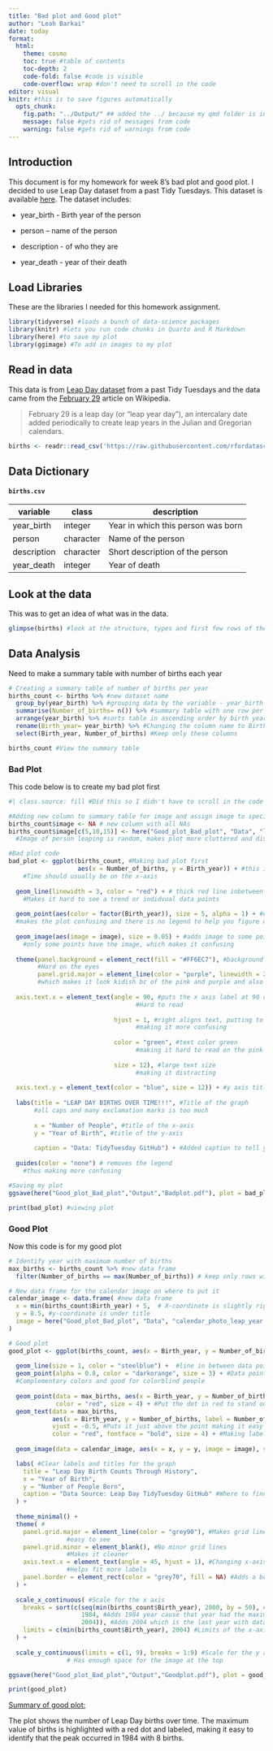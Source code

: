 ```yaml
---
title: "Bad plot and Good plot"
author: "Leah Barkai"
date: today
format: 
  html:
    theme: cosmo
    toc: true #table of contents
    toc-depth: 2
    code-fold: false #code is visible
    code-overflow: wrap #don't need to scroll in the code
editor: visual
knitr: #this is to save figures automatically 
  opts_chunk:
    fig.path: "../Output/" ## added the ../ because my qmd folder is in my scripts folder so need to go up one directory and then into my output folder
    message: false #gets rid of messages from code
    warning: false #gets rid of warnings from code
---
```


## Introduction

This document is for my homework for week 8's bad plot and good plot. I decided to use Leap Day dataset from a past Tidy Tuesdays. This dataset is available [here](https://github.com/rfordatascience/tidytuesday/blob/main/data/2024/2024-02-27/readme.md). The dataset includes:

-   year_birth - Birth year of the person

-   person – name of the person

-   description - of who they are

-   year_death - year of their death

## Load Libraries

These are the libraries I needed for this homework assignment.

```r
library(tidyverse) #loads a bunch of data-science packages
library(knitr) #lets you run code chunks in Quarto and R Markdown
library(here) #to save my plot
library(ggimage) #To add in images to my plot
```

## Read in data

This data is from [Leap Day dataset](https://github.com/rfordatascience/tidytuesday/blob/main/data/2024/2024-02-27/readme.md) from a past Tidy Tuesdays and the data came from the [February 29](https://en.wikipedia.org/wiki/February_29) article on Wikipedia.

> February 29 is a leap day (or "leap year day"), an intercalary date added periodically to create leap years in the Julian and Gregorian calendars.

```r
births <- readr::read_csv('https://raw.githubusercontent.com/rfordatascience/tidytuesday/main/data/2024/2024-02-27/births.csv') #Load in the data - I decided to only do the births data not the deaths too
```

## Data Dictionary

#### `births.csv`

| variable    | class     | description                        |
|-------------|-----------|------------------------------------|
| year_birth  | integer   | Year in which this person was born |
| person      | character | Name of the person                 |
| description | character | Short description of the person    |
| year_death  | integer   | Year of death                      |

## Look at the data

This was to get an idea of what was in the data.

```r
glimpse(births) #look at the structure, types and first few rows of the data table
```

## Data Analysis

Need to make a summary table with number of births each year

```r
# Creating a summary table of number of births per year
births_count <- births %>% #new dataset name
  group_by(year_birth) %>% #grouping data by the variable - year_birth
  summarise(Number_of_births= n()) %>% #summary table with one row per year 
  arrange(year_birth) %>% #sorts table in ascending order by birth year
  rename(Birth_year= year_birth) %>% #Changing the column name to Birth_year
  select(Birth_year, Number_of_births) #Keep only these columns

births_count #View the summary table
```

### Bad Plot

This code below is to create my bad plot first

```r
#| class.source: fill #Did this so I didn't have to scroll in the code block

#Adding new column to summary table for image and assign image to specific rows
births_count$image <- NA # new column with all NAs
births_count$image[c(5,10,15)] <- here("Good_plot_Bad_plot", "Data", "leaper.png") # assign image to rows 5, 10, 15
  #Image of person leaping is random, makes plot more cluttered and distracts from the data

#Bad plot code
bad_plot <- ggplot(births_count, #Making bad plot first
                   aes(x = Number_of_births, y = Birth_year)) + #this is what I want for the x and y axis 
    #Time should usually be on the x-axis
  
  geom_line(linewidth = 3, color = "red") + # thick red line inbetween data points
    #Makes it hard to see a trend or indidvual data points
  
  geom_point(aes(color = factor(Birth_year)), size = 5, alpha = 1) + #data points are colored by year 
  #makes the plot confusing and there is no legend to help you figure out which color equals what year
  
  geom_image(aes(image = image), size = 0.05) + #adds image to some points
    #only some points have the image, which makes it confusing
  
  theme(panel.background = element_rect(fill = "#FF6EC7"), #background color bright pink
        #Hard on the eyes
        panel.grid.major = element_line(color = "purple", linewidth = 2), #adds thick purple grid lines 
        #which makes it look kidish bc of the pink and purple and also hard to look at
        
  axis.text.x = element_text(angle = 90, #puts the x axis label at 90 degree angle 
                                   #Hard to read
                                   
                             hjust = 1, #right aligns text, putting to right of axis tick
                                   #making it more confusing
                                   
                             color = "green", #text color green 
                                   #making it hard to read on the pink background
                                   
                             size = 12), #large text size
                                   #making it distracting
        
  axis.text.y = element_text(color = "blue", size = 12)) + #y axis title blue and not the same as the x axis making it hard for the brain to look at
  
  labs(title = "LEAP DAY BIRTHS OVER TIME!!!", #Title of the graph 
       #all caps and many exclamation marks is too much 
       
       x = "Number of People", #title of the x-axis
       y = "Year of Birth", #title of the y-axis
       
       caption = "Data: TidyTuesday GitHub") + #Added caption to tell you where the data is from but the info given won't help you find it
  
  guides(color = "none") # removes the legend 
    #thus making more confusing 

#Saving my plot 
ggsave(here("Good_plot_Bad_plot","Output","Badplot.pdf"), plot = bad_plot, width = 8, height = 6) #saving my plot to the output folder

print(bad_plot) #viewing plot

```

### Good Plot

Now this code is for my good plot

```r
# Identify year with maximum number of births
max_births <- births_count %>% #new data frame
  filter(Number_of_births == max(Number_of_births)) # keep only rows with max births

# New data frame for the calendar image on where to put it
calendar_image <- data.frame( #new data frame
  x = min(births_count$Birth_year) + 5,  # X-coordinate is slightly right of left edge of plot
  y = 8.5, #y-coordinate is under title
  image = here("Good_plot_Bad_plot", "Data", "calendar_photo_leap_year.png") # calling the image
)

# Good plot
good_plot <- ggplot(births_count, aes(x = Birth_year, y = Number_of_births)) + #x-axis has the year bc it is a timeline plot
  
  geom_line(size = 1, color = "steelblue") +  #line in between data points
  geom_point(alpha = 0.8, color = "darkorange", size = 3) + #Data points color
  #Complementary colors and good for colorblind people
  
  geom_point(data = max_births, aes(x = Birth_year, y = Number_of_births), #Maximum birth point
             color = "red", size = 4) + #Put the dot in red to stand out
  geom_text(data = max_births, 
            aes(x = Birth_year, y = Number_of_births, label = Number_of_births), #Where the text goes 
            vjust = -0.5, #Puts it just above the point making it easy to read
            color = "red", fontface = "bold", size = 4) + #Making label stand out
  
  geom_image(data = calendar_image, aes(x = x, y = y, image = image), size = 0.18) + #Add calendar image in the coordinates set before 

  labs( #Clear labels and titles for the graph
    title = "Leap Day Birth Counts Through History", 
    x = "Year of Birth",
    y = "Number of People Born",
    caption = "Data Source: Leap Day TidyTuesday GitHub" #Where to find the data
  ) +
  
  theme_minimal() +
  theme( #
    panel.grid.major = element_line(color = "grey90"), #Makes grid lines light grey
                #easy to see
    panel.grid.minor = element_blank(), #No minor grid lines 
                #Makes it cleaner
    axis.text.x = element_text(angle = 45, hjust = 1), #Changing x-axis text
                #Helps fit more labels
    panel.border = element_rect(color = "grey70", fill = NA) #Adds a border around the plot
  ) +
  
  scale_x_continuous( #Scale for the x axis
    breaks = sort(c(seq(min(births_count$Birth_year), 2000, by = 50), #Adds earliest birth year then up by 50 years each line
                    1984, #Adds 1984 year cause that year had the maximum births
                    2004)), #Adds 2004 which is the last year with data
    limits = c(min(births_count$Birth_year), 2004) #Limits of the x-axis
  ) +
  
  scale_y_continuous(limits = c(1, 9), breaks = 1:9) #Scale for the y axis 
                # Has enough space for the image at the top

ggsave(here("Good_plot_Bad_plot","Output","Goodplot.pdf"), plot = good_plot, width = 8, height = 6) #save plot

print(good_plot)
```

[Summary of good plot:]{.underline}

The plot shows the number of Leap Day births over time. The maximum value of births is highlighted with a red dot and labeled, making it easy to identify that the peak occurred in 1984 with 8 births.
